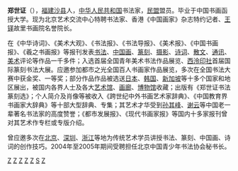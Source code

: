 {{Unreferenced |time=2009-06-17T18:07:53+00:00 }}
'''郑世证'''（{{bd|1976年|8月|||catIdx=Z郑}}），[[福建|福建]][[沙县|沙县]]人，[[中华人民共和国|中华人民共和国]]书法家，[[民盟|民盟]]盟员。毕业于中国书画函授大学。现为北京艺术交流中心特聘书法家、香港《中国画家》杂志特约记者、[[王铎|王铎]]故里书画院名誉院长。

在《中华诗词》、《美术大观》、《书法报》、《书法导报》、《美术报》、《中国书画报》、《羲之书画报》等报刊发表[[书法|书法]]、[[中国画|中国画]]、[[篆刻|篆刻]]、[[摄影|摄影]]、[[诗词|诗词]]、[[散文|散文]]、[[通讯|通讯]]、[[美术|美术]]评论等作品一千多件；入选首届全国青年美术书法作品展览、[[西泠印社|西泠印社]]首届国际篆刻书法大展。应邀参加都市之光全国百人书画家作品展览，多次在全国书法大赛中获金奖、一等奖；部分作品作品被选送[[日本|日本]]、[[韩国|韩国]]、[[新加坡|新加坡]]等十多个国家和地区展出，被国内各界人士及各大[[艺术馆|艺术馆]]、[[画廊|画廊]]、[[博物馆|博物馆]]收藏；出版有《郑世证书法篆刻选》；个人简介及肖像等被收入《跨世纪中外书画艺术家辞典》、《中国教育界书画家大辞典》等十部大型辞典、专集；其艺术才华受到[[孙其峰|孙其峰]]、[[谢云|谢云]]等中国老一辈著名书法家的高度赞誉；《都市发展报》、《现代书画家报》等国内十多家报刊曾对其艺术作专栏或专版介绍。

曾应邀多次在[[北京|北京]]、[[深圳|深圳]]、[[浙江|浙江]]等地为传统艺术学员讲授书法、篆刻、中国画、诗词的创作技巧。2004年至2005年期间受聘担任北京中国青少年书法协会秘书长。

[[分类:沙县人|Z]]
[[分类:中国书法家|Z]]
[[分类:中国记者|Z]]
[[分类:福建艺术家|Z]]
[[分类:福建画家|Z]]
[[分类:郑姓|S]]
[[分类:1976年出生|Z]]